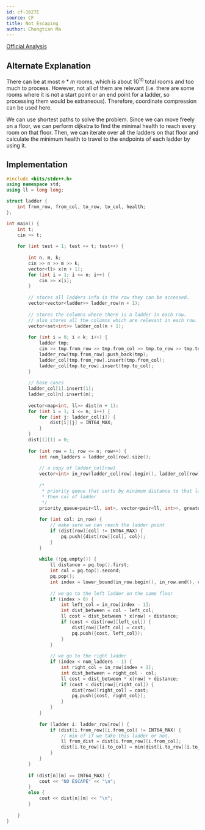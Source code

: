 ```yaml
---
id: cf-1627E
source: CF
title: Not Escaping
author: Chongtian Ma
---
```


[Official Analysis](https://codeforces.com/blog/entry/99067)

## Alternate Explanation

There can be at most $n$ * $m$ rooms, which is about $10^{10}$ total rooms and too much to process. However, not all of them are relevant (i.e. there are some rooms where it is not a start point or an end point for a ladder, so processing them would be extraneous). Therefore, coordinate compression can be used here.

We can use shortest paths to solve the problem. Since we can move freely on a floor, we can perform dijkstra to find the minimal health to reach every room on that floor. Then, we can iterate over all the ladders on that floor and calculate the minimum health to travel to the endpoints of each ladder by using it.

## Implementation

<CPPSection>

```cpp
#include <bits/stdc++.h>
using namespace std;
using ll = long long;

struct ladder {
	int from_row, from_col, to_row, to_col, health; 
};

int main() {
	int t;
	cin >> t;
	
	for (int test = 1; test <= t; test++) {
		
		int n, m, k;
		cin >> n >> m >> k;
		vector<ll> x(n + 1);
		for (int i = 1; i <= n; i++) {
			cin >> x[i];
		}
		
		// stores all ladders info in the row they can be accessed.
		vector<vector<ladder>> ladder_row(n + 1);
		
		// stores the columns where there is a ladder in each row.
		// also stores all the columns which are relevant in each row.
		vector<set<int>> ladder_col(n + 1);
		
		for (int i = 0; i < k; i++) {
			ladder tmp;
			cin >> tmp.from_row >> tmp.from_col >> tmp.to_row >> tmp.to_col >> tmp.health;
			ladder_row[tmp.from_row].push_back(tmp);
			ladder_col[tmp.from_row].insert(tmp.from_col);
			ladder_col[tmp.to_row].insert(tmp.to_col);
		}
		
		// base cases
		ladder_col[1].insert(1);
		ladder_col[n].insert(m);
		
		vector<map<int, ll>> dist(n + 1);
		for (int i = 1; i <= n; i++) {
			for (int j: ladder_col[i]) {
				dist[i][j] = INT64_MAX;
			}
		}
		dist[1][1] = 0;
		
		for (int row = 1; row <= n; row++) {
			int num_ladders = ladder_col[row].size();
			
			// a copy of ladder_col[row]
			vector<int> in_row(ladder_col[row].begin(), ladder_col[row].end());
			
			/*
			 * priority queue that sorts by minimum distance to that ladder first, 
			 * then col of ladder
			 */ 
			priority_queue<pair<ll, int>, vector<pair<ll, int>>, greater<pair<ll, int>>> pq;
			
			for (int col: in_row) {
				// make sure we can reach the ladder point
				if (dist[row][col] != INT64_MAX) {
					pq.push({dist[row][col], col});
				}
			}
			
			while (!pq.empty()) {
				ll distance = pq.top().first;
				int col = pq.top().second;
				pq.pop();
				int index = lower_bound(in_row.begin(), in_row.end(), col) - in_row.begin();
				
				// we go to the left ladder on the same floor
				if (index > 0) {
					int left_col = in_row[index - 1];
					int dist_between = col - left_col;
					ll cost = dist_between * x[row] + distance;
					if (cost < dist[row][left_col]) {
						dist[row][left_col] = cost;
						pq.push({cost, left_col});
					}
				}
				
				// we go to the right ladder
				if (index < num_ladders - 1) {
					int right_col = in_row[index + 1];
					int dist_between = right_col - col;
					ll cost = dist_between * x[row] + distance;
					if (cost < dist[row][right_col]) {
						dist[row][right_col] = cost;
						pq.push({cost, right_col});
					}
				}
			}
			
			for (ladder i: ladder_row[row]) {
				if (dist[i.from_row][i.from_col] != INT64_MAX) {
					// min of if we take this ladder or not.
					ll from_dist = dist[i.from_row][i.from_col];
					dist[i.to_row][i.to_col] = min(dist[i.to_row][i.to_col], from_dist - i.health);
				}
			}
		}
		
		if (dist[n][m] == INT64_MAX) {
			cout << "NO ESCAPE" << "\n";
		}
		else {
			cout << dist[n][m] << "\n";
		}
	
	}
}
```


</CPPSection>
